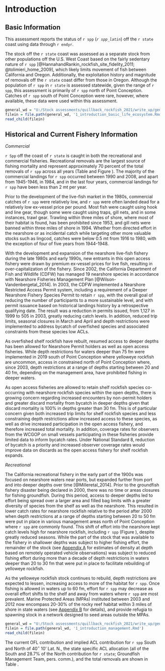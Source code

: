 # Introduction

## Basic Information

This assessment reports the status of `r spp` (*`r spp_latin`*) off the `r state` coast using data through `r endyr`. 

The stock off the `r state` coast was assessed as a separate stock from other populations off the U.S. West Coast based on the fairly sedentary nature of `r spp` [@HannahandRankin_rockfish_site_fidelity_2011; @tolimieri_home_2009], which likely limits movement of fish between California and Oregon. Additionally, the exploitation history and magnitude of removals off the `r state` coast differ from those in Oregon. Although the population of `r spp` in `r state` is assessed statewide, given the range of `r spp`, this assessment is primarily of `r spp` north of Point Conception. Catches of `r spp` south of Point Conception were rare, however, where available, these data were used within this assessment.      

<!-- Life history -->

```r
general_wd = "U:/Stock assessments/quillback_rockfish_2021/write_up/general_text"
filein = file.path(general_wd, '1_introduction_basic_life_ecosystem.Rmd')
read_child(filein)
```


## Historical and Current Fishery Information

_Commercial_

`r Spp` off the coast of `r state` is caught in both the recreational and commercial fisheries. Recreational removals are the largest source of fishing mortality and represent approximately 70 percent of the total removals of `r spp` across all years (Table \ref{tab:allcatches} and Figure \ref{fig:catch}). The majority of the commercial landings for `r spp` occurred between 1990 and 2008, and apart from 1945-1946, in 1984, and in the last four years, commercial landings for `r spp` have been less than 2 mt per year. 

Prior to the development of the live-fish market in the 1980s, commercial catches of `r spp` were relatively low, and `r spp` were often landed dead for a relatively low ex-vessel price per pound. Most fish were caught using hook and line gear, though some were caught using traps, gill nets, and in some instances, trawl gear. Trawling within three miles of shore, where most of their habitat is found, has been prohibited since 1953, and gill nets were banned within three miles of shore in 1994. Whether from directed effort in the nearshore or as incidental catch while targeting other more valuable stocks such as lingcod, catches were below 0.5 mt from 1916 to 1980, with the exception of four of five years from 1944-1948.

With the development and expansion of the nearshore live-fish fishery during the late 1980s and early 1990s, new entrants in this open access fishery were drawn by premium ex-vessel prices for live fish, resulting in over-capitalization of the fishery. Since 2002, the California Department of Fish and Wildlife (CDFW) has managed 19 nearshore species in accordance with Nearshore Fisheries Management Plan [@Wilson-Vandenbergetal_2014]. In 2003, the CDFW implemented a Nearshore Restricted Access Permit system, including a requirement of a Deeper Nearshore Fishery Species Permit to retain `r spp`, with the overall goal of reducing the number of participants to a more sustainable level, and with permit issuance based on historical landings history by a retrospective qualifying date. The result was a reduction in permits issued, from 1,127 in 1999 to 505 in 2003, greatly reducing catch levels. In addition, reduced trip limits, seasonal closures in March and April and depth restrictions were implemented to address bycatch of overfished species and associated constraints from these species low ACLs.
 
As overfished shelf rockfish have rebuilt, resumed access to deeper depths has been allowed for Nearshore Permit holders as well as open access fisheries. While depth restrictions for waters deeper than 75 fm were implemented in 2019 south of Point Conception where yelloweye rockfish are uncommon, access in constrained north of Point Conception where, since 2003, depth restrictions at a range of depths starting between 20 and 40 fm, depending on the management area, have prohibited fishing in deeper waters. 

As open access fisheries are allowed to retain shelf rockfish species co-occurring with nearshore rockfish species within the open depths, there is growing concern regarding increased encounters by non-permit holders and greater discard mortality from bycatch in deeper depths given that discard mortality is 100% in depths greater than 30 fm. This is of particular concern given both increased trip limits for shelf rockfish species and less constraining depth restrictions allow increased access to these species, as well as drive increased participation in the open access fishery, and therefore increased total mortality. In addition, coverage rates for observers from the WCGOP on small vessels participating in these fisheries provide limited data to inform bycatch rates. Under National Standard 8, reduction of bycatch is a priority and increased observer coverage rates would improve data on discards as the open access fishery for shelf rockfish expands.

_Recreational_

The California recreational fishery in the early part of the 1900s was focused on nearshore waters near ports, but expanded further from port and into deeper depths over time [@Milleretal_2014]. Prior to the groundfish fishery disaster being declared in 2000, there was no time or areas closures for fishing groundfish. During this period, access to deeper depths led to effort being spread over a larger area and filled bag limits with a greater diversity of species from the shelf as well as the nearshore. This resulted in lower catch rates for nearshore rockfish relative to the period after 2000 when depth restrictions at a range of depths starting between 20 to 50 fm were put in place in various management areas north of Point Conception where `r spp` are commonly found. This shift of effort into the nearshore kept catch levels high for nearshore rockfish, including `r spp` (Figure \ref{fig:catch}), despite greatly reduced seasons. While the part of the stock that was available to the fishery in shallower depths was subject to higher fishing effort, the remainder of the stock (see [Appendix A](#append_a) for estimates of density at depth based on remotely operated vehicle observations) was subject to reduced fishing effort during more than a decade of depth restrictions in waters deeper than 20 to 30 fm that were put in place to facilitate rebuilding of yelloweye rockfish. 

As the yelloweye rockfish stock continues to rebuild, depth restrictions are expected to lessen, increasing access to more of the habitat for `r spp`. Once fishing is allowed in waters up to 60 fm, effort for `r spp` may decrease as overall effort shifts to the shelf and away from waters where `r spp` are most prevalent. Marine Protected Areas (MPAs) instituted between 2003 and 2012 now encompass 20-30% of the rocky reef habitat within 3 miles of shore in state waters (see [Appendix B](#append_b) for details), and provide refugia to spawning stock in a network designed to seed areas outside the MPAs.

<!-- Summary of Management History and Performance -->

```r
general_wd = "U:/Stock assessments/quillback_rockfish_2021/write_up/general_text"
filein = file.path(general_wd, '1_introduction_management.Rmd')
read_child(filein)
```

The current OFL contribution and implied ACL contribution for `r spp` South and North of 40$^\circ$ 10' Lat. N., the state specific ACL allocation (all of the South and 28.7% of the North contribution for `r state`; Groundfish Management Team, pers. comm.), and the total removals are shown in Table \ref{tab:ofl}.